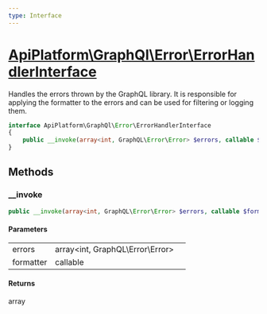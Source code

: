 ```yaml
---
type: Interface
---
```


# [ApiPlatform\GraphQl\Error\ErrorHandlerInterface](/docs/v3.2/reference/GraphQl/Error/ErrorHandlerInterface)

Handles the errors thrown by the GraphQL library.
It is responsible for applying the formatter to the errors and can be used for filtering or logging them.


```php
interface ApiPlatform\GraphQl\Error\ErrorHandlerInterface
{
    public __invoke(array<int, GraphQL\Error\Error> $errors, callable $formatter): array
}
```
## Methods

### __invoke



```php
public __invoke(array<int, GraphQL\Error\Error> $errors, callable $formatter): array
```

#### Parameters

<table><tbody>
<tr><td>errors</td><td>array&lt;int, GraphQL\Error\Error&gt;</td><td></td></tr><tr><td>formatter</td><td>callable</td><td></td></tr>
</tbody>
</table>

#### Returns

array
